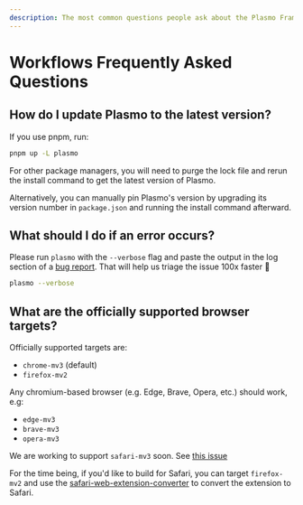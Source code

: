 ```yaml
---
description: The most common questions people ask about the Plasmo Framework.
---
```


# Workflows Frequently Asked Questions

## How do I update Plasmo to the latest version?

If you use pnpm, run:

```sh
pnpm up -L plasmo
```

For other package managers, you will need to purge the lock file and rerun the install command to get the latest version of Plasmo.

Alternatively, you can manually pin Plasmo's version by upgrading its version number in `package.json` and running the install command afterward.

## What should I do if an error occurs?

Please run `plasmo` with the `--verbose` flag and paste the output in the log section of a [bug report](/bug). That will help us triage the issue 100x faster 🙏

```sh
plasmo --verbose
```

## What are the officially supported browser targets?

Officially supported targets are:

- `chrome-mv3` (default)
- `firefox-mv2`

Any chromium-based browser (e.g. Edge, Brave, Opera, etc.) should work, e.g:

- `edge-mv3`
- `brave-mv3`
- `opera-mv3`

We are working to support `safari-mv3` soon. See [this issue](https://github.com/PlasmoHQ/plasmo/issues/233)

For the time being, if you'd like to build for Safari, you can target `firefox-mv2` and use the [safari-web-extension-converter](https://developer.apple.com/documentation/safariservices/safari_web_extensions/converting_a_web_extension_for_safari) to convert the extension to Safari.

